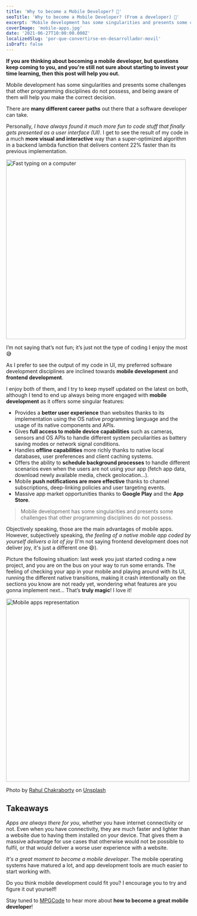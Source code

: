 ```yaml
---
title: 'Why to become a Mobile Developer? 📲'
seoTitle: 'Why to become a Mobile Developer? (From a developer) 📲'
excerpt: 'Mobile development has some singularities and presents some challenges that other programming disciplines do not possess, and being aware of them will help you make the correct decision.'
coverImage: 'mobile-apps.jpg'
date: '2021-06-27T10:00:00.000Z'
localizedSlug: 'por-que-convertirse-en-desarrollador-movil'
isDraft: false
---
```


**If you are thinking about becoming a mobile developer, but questions keep coming to you, and you're still not sure about starting to invest your time learning, then this post will help you out.**

Mobile development has some singularities and presents some challenges that other programming disciplines do not possess, and being aware of them will help you make the correct decision.

There are **many different career paths** out there that a software developer can take.

Personally, *I have always found it much more fun to code stuff that finally gets presented as a user interface (UI)*. I get to see the result of my code in a much **more visual and interactive** way than a super-optimized algorithm in a backend lambda function that delivers content 22% faster than its previous implementation.

<img src="fast-typing.gif" alt="Fast typing on a computer" width="490" />

I’m not saying that’s not fun; it’s just not the type of coding I enjoy the most 😅

As I prefer to see the output of my code in UI, my preferred software development disciplines are inclined towards **mobile development** and **frontend development**.

I enjoy both of them, and I try to keep myself updated on the latest on both, although I tend to end up always being more engaged with **mobile development** as it offers some singular features:

- Provides a **better user experience** than websites thanks to its implementation using the OS native programming language and the usage of its native components and APIs.
- Gives **full access to mobile device capabilities** such as cameras, sensors and OS APIs to handle different system peculiarities as battery saving modes or network signal conditions.
- Handles **offline capabilities** more richly thanks to native local databases, user preferences and client caching systems.
- Offers the ability to **schedule background processes** to handle different scenarios even when the users are not using your app (fetch app data, download newly available media, check geolocation...).
- Mobile **push notifications are more effective** thanks to channel subscriptions, deep-linking policies and user targeting events.
- Massive app market opportunities thanks to **Google Play** and the **App Store**.

> Mobile development has some singularities and presents some challenges that other programming disciplines do not possess.

Objectively speaking, those are the main advantages of mobile apps. However, subjectively speaking, *the feeling of a native mobile app coded by yourself delivers a lot of joy* (I'm not saying frontend development does not deliver joy, it's just a different one 😄).

Picture the following situation: last week you just started coding a new project, and you are on the bus on your way to run some errands. The feeling of checking your app in your mobile and playing around with its UI, running the different native transitions, making it crash intentionally on the sections you know are not ready yet, wondering what features are you gonna implement next... That’s **truly magic**! I love it!

<img src="mobile-apps.jpg" alt="Mobile apps representation" width="500" />

Photo by [Rahul Chakraborty](https://unsplash.com/@hckmstrrahul?utm_source=unsplash&amp;utm_medium=referral&amp;utm_content=creditCopyText) on [Unsplash](https://unsplash.com)

## Takeaways

*Apps are always there for you*, whether you have internet connectivity or not. Even when you have connectivity, they are much faster and lighter than a website due to having them installed on your device. That gives them a massive advantage for use cases that otherwise would not be possible to fulfil, or that would deliver a worse user experience with a website.

*It's a great moment to become a mobile developer*. The mobile operating systems have matured a lot, and app development tools are much easier to start working with.

Do you think mobile development could fit you? I encourage you to try and figure it out yourself!

Stay tuned to [MPGCode](https://mpgcode.com) to hear more about **how to become a great mobile developer**!
